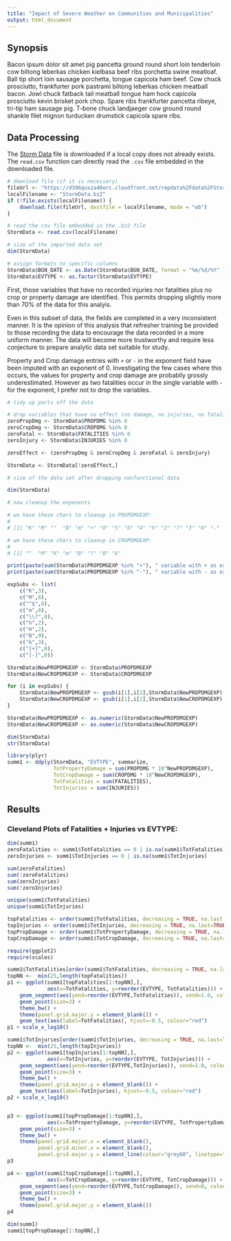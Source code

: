 ```yaml
---
title: "Impact of Severe Weather on Communities and Municipalities"
output: html_document
---
```


## Synopsis

Bacon ipsum dolor sit amet pig pancetta ground round short loin tenderloin cow
biltong leberkas chicken kielbasa beef ribs porchetta swine meatloaf. Ball tip
short loin sausage porchetta, tongue capicola ham beef. Cow chuck prosciutto,
frankfurter pork pastrami biltong leberkas chicken meatball bacon. Jowl chuck
fatback tail meatball tongue ham hock capicola prosciutto kevin brisket pork
chop. Spare ribs frankfurter pancetta ribeye, tri-tip ham sausage pig. T-bone
chuck landjaeger cow ground round shankle filet mignon turducken drumstick
capicola spare ribs.  

## Data Processing

The [Storm Data](https://d396qusza40orc.cloudfront.net/repdata%2Fdata%2FStormData.csv.bz2)
file is downloaded if a local copy does not already exists. The `read.csv` function
can directly read the `.csv` file embedded in the downloaded file.

```r

# download file (if it is necessary)
fileUrl <- "https://d396qusza40orc.cloudfront.net/repdata%2Fdata%2FStormData.csv.bz2"
localFilename <- "StormData.bz2"
if (!file.exists(localFilename)) {
    download.file(fileUrl, destfile = localFilename, mode = "wb")
} 

# read the csv file embedded in the .bz2 file
StormData <- read.csv(localFilename)

# size of the imported data set
dim(StormData)

# assign formats to specific columns
StormData$BGN_DATE <- as.Date(StormData$BGN_DATE, format = "%m/%d/%Y" )
StormData$EVTYPE <- as.factor(StormData$EVTYPE)


```

First, those variables that have no recorded injuries nor fatalities plus
no crop or property damage are identified. This permits dropping slightly more
than 70% of the data for this analyis.  

Even in this subset of data, the fields are completed in a very inconsistent
manner. It is the opinion of this analysis that refresher training be provided
to those recording the data to encourage the data recorded in a more uniform
manner. The data will become more trustworthy and require less conjecture to
prepare analytic data set suitable for study.  

Property and Crop damage entries with `+` or `-` in the exponent field have
been imputed with an exponent of 0. Investigating the few cases where this
occurs, the values for property and crop damage are probablly grossly
underestimated. However as two fatalities occur in the single variable with
`-` for the exponent, I prefer not to drop the variables.  

```r
# tidy up parts off the data

# drop variables that have no effect (no damage, no injuries, no fatalities)
zeroPropDmg <- StormData$PROPDMG %in% 0
zeroCropDmg <- StormData$CROPDMG %in% 0
zeroFatal <- StormData$FATALITIES %in% 0
zeroInjury <- StormData$INJURIES %in% 0

zeroEffect <- (zeroPropDmg & zeroCropDmg & zeroFatal & zeroInjury)

StormData <- StormData[!zeroEffect,]

# size of the data set after dropping nonfunctional data

dim(StormData)

# now cleanup the exponents

# we have these chars to cleanup in PROPDMGEXP:
#
# [1] "K" "M" ""  "B" "m" "+" "0" "5" "6" "4" "h" "2" "7" "3" "H" "-"

# we have these chars to cleanup in CROPDMGEXP:
#
# [1] ""  "M" "K" "m" "B" "?" "0" "k"

print(paste(sum(StormData$PROPDMGEXP %in% "+"), " variable with + as exponent for Property Damage"))
print(paste(sum(StormData$PROPDMGEXP %in% "-"), " variable with - as exponent for Property Damage"))

expSubs <- list(
    c("K",3),
    c("M",6),
    c("^$",0),
    c("m",6),
    c("\\?",0),
    c("h",2),
    c("H",2),
    c("B",9),
    c("k",3),
    c("[+]",0),
    c("[-]",0))

StormData$NewPROPDMGEXP <- StormData$PROPDMGEXP
StormData$NewCROPDMGEXP <- StormData$CROPDMGEXP

for (i in expSubs) {
    StormData$NewPROPDMGEXP <- gsub(i[1],i[2],StormData$NewPROPDMGEXP)
    StormData$NewCROPDMGEXP <- gsub(i[1],i[2],StormData$NewCROPDMGEXP)
}

StormData$NewPROPDMGEXP <- as.numeric(StormData$NewPROPDMGEXP)
StormData$NewCROPDMGEXP <- as.numeric(StormData$NewCROPDMGEXP)

dim(StormData)
str(StormData)

library(plyr)
summ1 <- ddply(StormData, "EVTYPE", summarize,
               TotPropertyDamage = sum(PROPDMG * 10^NewPROPDMGEXP),
               TotCropDamage = sum(CROPDMG * 10^NewCROPDMGEXP),
               TotFatalities = sum(FATALITIES),
               TotInjuries = sum(INJURIES))

```

## Results

### Cleveland Plots of Fatalities + Injuries vs EVTYPE:  

```r

dim(summ1)
zeroFatalities <- summ1$TotFatalities == 0 | is.na(summ1$TotFatalities)
zeroInjuries <- summ1$TotInjuries == 0 | is.na(summ1$TotInjuries)

sum(zeroFatalities)
sum(!zeroFatalities)
sum(zeroInjuries)
sum(!zeroInjuries)

unique(summ1$TotFatalities)
unique(summ1$TotInjuries)

topFatalities <- order(summ1$TotFatalities, decreasing = TRUE, na.last = TRUE)
topInjuries <- order(summ1$TotInjuries, decreasing = TRUE, na.last=TRUE)
topPropDamage <- order(summ1$TotPropertyDamage, decreasing = TRUE, na.last=TRUE)
topCropDamage <- order(summ1$TotCropDamage, decreasing = TRUE, na.last=TRUE)

require(ggplot2)
require(scales)

summ1$TotFatalities[order(summ1$TotFatalities, decreasing = TRUE, na.last = TRUE)[1:25]]
topNN <-  min(25,length(topFatalities))
p1 <- ggplot(summ1[topFatalities[1:topNN],],
             aes(x=TotFatalities, y=reorder(EVTYPE, TotFatalities))) +
    geom_segment(aes(yend=reorder(EVTYPE,TotFatalities)), xend=1.0, colour="grey50") +
    geom_point(size=3) +
    theme_bw() +
    theme(panel.grid.major.y = element_blank()) +
    geom_text(aes(label=TotFatalities), hjust=-0.5, colour="red")
p1 + scale_x_log10()

summ1$TotInjuries[order(summ1$TotInjuries, decreasing = TRUE, na.last=TRUE)[1:25]]
topNN <-  min(25,length(topInjuries))
p2 <- ggplot(summ1[topInjuries[1:topNN],],
             aes(x=TotInjuries, y=reorder(EVTYPE, TotInjuries))) +
    geom_segment(aes(yend=reorder(EVTYPE,TotInjuries)), xend=1.0, colour="grey50") +
    geom_point(size=3) +
    theme_bw() +
    theme(panel.grid.major.y = element_blank()) +
    geom_text(aes(label=TotInjuries), hjust=-0.5, colour="red")
p2 + scale_x_log10()


p3 <- ggplot(summ1[topPropDamage[1:topNN],],
             aes(x=TotPropertyDamage, y=reorder(EVTYPE, TotPropertyDamage))) +
    geom_point(size=3) +
    theme_bw() +
    theme(panel.grid.major.x = element_blank(),
          panel.grid.minor.x = element_blank(),
          panel.grid.major.y = element_line(colour="grey60", linetype="solid"))
p3

p4 <- ggplot(summ1[topCropDamage[1:topNN],],
             aes(x=TotCropDamage, y=reorder(EVTYPE, TotCropDamage))) +
    geom_segment(aes(yend=reorder(EVTYPE,TotCropDamage)), xend=0, colour="grey50") +
    geom_point(size=3) +
    theme_bw() +
    theme(panel.grid.major.y = element_blank())
p4

dim(summ1)
summ1[topPropDamage[1:topNN],]
```